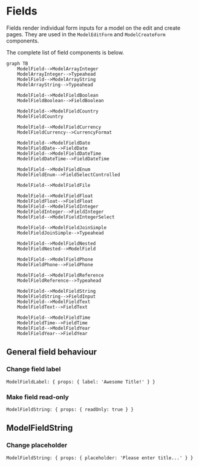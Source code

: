 # Fields

Fields render individual form inputs for a model on the edit and create pages. They are used in the `ModelEditForm` and `ModelCreateForm` components.

The complete list of field components is below.

```mermaid
graph TB
    ModelField-->ModelArrayInteger
    ModelArrayInteger-->Typeahead
    ModelField-->ModelArrayString
    ModelArrayString-->Typeahead

    ModelField-->ModelFieldBoolean
    ModelFieldBoolean-->FieldBoolean

    ModelField-->ModelFieldCountry
    ModelFieldCountry

    ModelField-->ModelFieldCurrency
    ModelFieldCurrency-->CurrencyFormat

    ModelField-->ModelFieldDate
    ModelFieldDate-->FieldDate
    ModelField-->ModelFieldDateTime
    ModelFieldDateTime-->FieldDateTime

    ModelField-->ModelFieldEnum
    ModelFieldEnum-->FieldSelectControlled

    ModelField-->ModelFieldFile

    ModelField-->ModelFieldFloat
    ModelFieldFloat-->FieldFloat
    ModelField-->ModelFieldInteger
    ModelFieldInteger-->FieldInteger
    ModelField-->ModelFieldIntegerSelect

    ModelField-->ModelFieldJoinSimple
    ModelFieldJoinSimple-->Typeahead

    ModelField-->ModelFieldNested
    ModelFieldNested-->ModelField

    ModelField-->ModelFieldPhone
    ModelFieldPhone-->FieldPhone

    ModelField-->ModelFieldReference
    ModelFieldReference-->Typeahead

    ModelField-->ModelFieldString
    ModelFieldString-->FieldInput
    ModelField-->ModelFieldText
    ModelFieldText-->FieldText

    ModelField-->ModelFieldTime
    ModelFieldTime-->FieldTime
    ModelField-->ModelFieldYear
    ModelFieldYear-->FieldYear
```

## General field behaviour

### Change field label

```rhinoconfig title="src/rhino.config.js"
ModelFieldLabel: { props: { label: 'Awesome Title!' } }
```

### Make field read-only

```rhinoconfig title="src/rhino.config.js"
ModelFieldString: { props: { readOnly: true } }
```

## ModelFieldString

### Change placeholder

```rhinoconfig title="src/rhino.config.js"
ModelFieldString: { props: { placeholder: 'Please enter title...' } }
```
